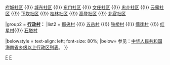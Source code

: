 {{Navbox
|name = 府城镇行政区划
|title = '''[[府城镇]]行政区划'''
|above = 行政隶属：[[中华人民共和国]][[海南省]][[琼山区]]　　政府驻地：[[大园社区]]
|state = {{{state<includeonly>|collapsed</includeonly>}}}

|group1 = '''[[社区]]'''：
|list1 = [[大园社区]] {{!}} [[府城社区]] {{!}} [[城东社区]] {{!}} [[东门社区]] {{!}} [[文庄社区]] {{!}} [[忠介社区]] {{!}} [[云露社区]] {{!}} [[下坎社区]] {{!}} [[桂林社区]] {{!}} [[高登社区]] {{!}} [[北官社区]]   

|group2 = '''[[行政村]]：'''
|list2 = [[那央村民委员会|那央村]] {{!}} [[五岳村民委员会|五岳村]] {{!}} [[铁桥村民委员会|铁桥村]] {{!}} [[儒逢村民委员会|儒逢村]] {{!}} [[红星村民委员会|红星村]]{{!}} [[石塔村民委员会|石塔村]]

|belowstyle = text-align: left; font-size: 80%;
|below= 参见：[[中华人民共和国海南省乡级以上行政区列表]]。
}}<noinclude>

[[Category:中国乡级行政区划模板|F]]
[[Category:海南省乡级行政区划模板|F]]

</noinclude>